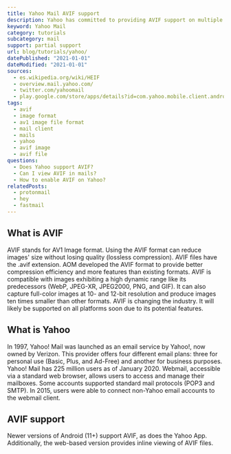 ```yaml
---
title: Yahoo Mail AVIF support
description: Yahoo has committed to providing AVIF support on multiple products. Find out how to use AVIF images.
keyword: Yahoo Mail
category: tutorials
subcategory: mail
support: partial support
url: blog/tutorials/yahoo/
datePublished: "2021-01-01"
dateModified: "2021-01-01"
sources:
  - es.wikipedia.org/wiki/HEIF
  - overview.mail.yahoo.com/
  - twitter.com/yahoomail
  - play.google.com/store/apps/details?id=com.yahoo.mobile.client.android.mail&hl=en&gl=US
tags:
  - avif
  - image format
  - av1 image file format
  - mail client
  - mails
  - yahoo
  - avif image
  - avif file
questions:
  - Does Yahoo support AVIF?
  - Can I view AVIF in mails?
  - How to enable AVIF on Yahoo?
relatedPosts:
  - protonmail
  - hey
  - fastmail
---
```


## What is AVIF

AVIF stands for AV1 Image format. Using the AVIF format can reduce images' size without losing quality (lossless compression). AVIF files have the .avif extension. AOM developed the AVIF format to provide better compression efficiency and more features than existing formats. AVIF is compatible with images exhibiting a high dynamic range like its predecessors (WebP, JPEG-XR, JPEG2000, PNG, and GIF). It can also capture full-color images at 10- and 12-bit resolution and produce images ten times smaller than other formats. AVIF is changing the industry. It will likely be supported on all platforms soon due to its potential features.

## What is Yahoo

In 1997, Yahoo! Mail was launched as an email service by Yahoo!, now owned by Verizon. This provider offers four different email plans: three for personal use (Basic, Plus, and Ad-Free) and another for business purposes. Yahoo! Mail has 225 million users as of January 2020. Webmail, accessible via a standard web browser, allows users to access and manage their mailboxes. Some accounts supported standard mail protocols (POP3 and SMTP). In 2015, users were able to connect non-Yahoo email accounts to the webmail client.

## AVIF support

Newer versions of Android (11+) support AVIF, as does the Yahoo App. Additionally, the web-based version provides inline viewing of AVIF files.
